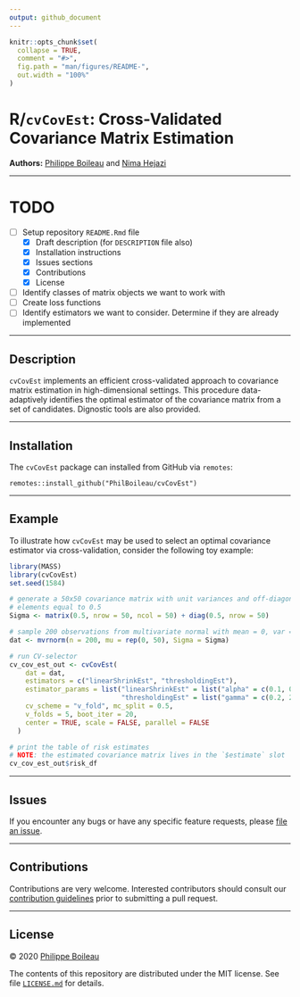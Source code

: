 ```yaml
---
output: github_document
---
```


<!-- README.md is generated from README.Rmd. Please edit that file -->

```r
knitr::opts_chunk$set(
  collapse = TRUE,
  comment = "#>",
  fig.path = "man/figures/README-",
  out.width = "100%"
)
```

# R/`cvCovEst`: Cross-Validated Covariance Matrix Estimation

__Authors:__ [Philippe Boileau](https://pboileau.ca) and
  [Nima Hejazi](https://nimahejazi.org)

---

# TODO

+ [ ] Setup repository `README.Rmd` file
  - [X] Draft description (for `DESCRIPTION` file also)
  - [X] Installation instructions
  - [X] Issues sections
  - [X] Contributions
  - [X] License
+ [ ] Identify classes of matrix objects we want to work with
+ [ ] Create loss functions
+ [ ] Identify estimators we want to consider. Determine if they are already implemented

---

## Description

`cvCovEst` implements an efficient cross-validated approach to covariance matrix
estimation in high-dimensional settings. This procedure data-adaptively
identifies the optimal estimator of the covariance matrix from a set of
candidates. Dignostic tools are also provided.

---

## Installation

The `cvCovEst` package can installed from GitHub via `remotes`:
```
remotes::install_github("PhilBoileau/cvCovEst")
```

---

## Example

To illustrate how `cvCovEst` may be used to select an optimal covariance
estimator via cross-validation, consider the following toy example:

```r
library(MASS)
library(cvCovEst)
set.seed(1584)

# generate a 50x50 covariance matrix with unit variances and off-diagonal
# elements equal to 0.5
Sigma <- matrix(0.5, nrow = 50, ncol = 50) + diag(0.5, nrow = 50)

# sample 200 observations from multivariate normal with mean = 0, var = Sigma
dat <- mvrnorm(n = 200, mu = rep(0, 50), Sigma = Sigma)

# run CV-selector
cv_cov_est_out <- cvCovEst(
    dat = dat,
    estimators = c("linearShrinkEst", "thresholdingEst"),
    estimator_params = list("linearShrinkEst" = list("alpha" = c(0.1, 0.9)),
                            "thresholdingEst" = list("gamma" = c(0.2, 2))),
    cv_scheme = "v_fold", mc_split = 0.5,
    v_folds = 5, boot_iter = 20,
    center = TRUE, scale = FALSE, parallel = FALSE
  )

# print the table of risk estimates
# NOTE: the estimated covariance matrix lives in the `$estimate` slot
cv_cov_est_out$risk_df
```

---

## Issues

If you encounter any bugs or have any specific feature requests, please [file an
issue](https://github.com/PhilBoileau/cvCovEst/issues).

---

## Contributions

Contributions are very welcome. Interested contributors should consult our
[contribution
guidelines](https://github.com/PhilBoileau/cvCovEst/blob/master/CONTRIBUTING.md)
prior to submitting a pull request.

---

## License

&copy; 2020 [Philippe Boileau](https://pboileau.ca/)

The contents of this repository are distributed under the MIT license. See file
[`LICENSE.md`](https://github.com/PhilBoileau/cvCovEst/blob/master/LICENSE.md)
for details.
